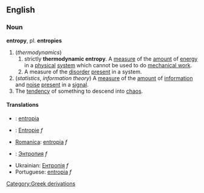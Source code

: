 ==English==
=== Noun ===
'''entropy''', pl. '''entropies'''

# (''thermodynamics'')
## strictly '''thermodynamic entropy'''. A [[measure]] of the [[amount]] of [[energy]] in a [[physical]] [[system]] which cannot be used to do [[mechanical work]].
## A measure of the [[disorder]] [[present]] in a system.
# (''statistics'', ''information theory'') A [[measure]] of the [[amount]] of [[information]] and [[noise]] [[present]] in a [[signal]].
# The [[tendency]] of something to descend into [[chaos]].

==== Translations ====
*{{fi}}: [[entropia]]
*{{de}}: [[Entropie]] ''f''
*[[Romanica]]: [[entropia]] ''f''
*{{ru}}: [[Энтропия]] ''f''
* Ukrainian: [[Ентропія]] ''f''
* Portuguese: [[entropia]] ''f''
[[Category:Greek derivations]]